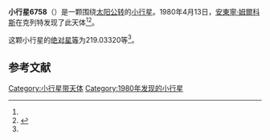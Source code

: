{{Infobox planet
| bgcolour = #FFFFC0
| name = 6758 Jesseowens
| symbol = 
| image = 
| caption = 
| discovery = yes
| discovery_ref = 
| discoverer = [[安東寧·姆爾科斯|安東寧·姆爾科斯]]
| discovery_site = [[克列特|克列特]] 
| discovered = 1980年4月13日
| designations = yes
| mp_name = 
| named_after = 
| alt_names = 1980 GL/ 1980 ES1 / 1990 TB15 / 1993 GJ
| mp_category = [[主带小行星|主带小行星]]
| orbit_ref = <ref name="a">[http://ssd.jpl.nasa.gov/sbdb.cgi?sstr=6758 6758 Jesseowens] {{Wayback|url=http://ssd.jpl.nasa.gov/sbdb.cgi?sstr=6758 |date=20140831131303 }}，小行星數據庫瀏覽器（JPL Small-Body Database Browser）－[[美国国家航空航天局|美国国家航空航天局]]喷气推进实验室</ref>
| epoch = 2456400.5 (2013年4月18日更新)
| aphelion = {{convert|3.0062601|AU|km|3|abbr=on|lk=out}}
| perihelion = {{convert|2.2980251|AU|km|3|abbr=on}}
| semimajor = {{convert|2.6521426|AU|km|3|abbr=on}}
| eccentricity = 0.1335213
| period = 1577.588497 [[日|日]]<br />4.32[[儒略年|儒略年]]
| avg_speed = 
| inclination = 11.77942
| asc_node = 15.19239
| mean_anomaly = 
| arg_peri = 219.03320
| satellites = 
| physical_characteristics = yes
| dimensions = 
| mass = 
| density = 
| surface_grav = 
| escape_velocity = 
| sidereal_day = 
| axial_tilt = 
| pole_ecliptic_lat = 
| pole_ecliptic_lon = 
| albedo = 
| temperatures= 
| temp_name1 = 
| mean_temp_1 = 
| max_temp_1 = 
| temp_name2 = 
| max_temp_2 = 
| spectral_type = 
| abs_magnitude = 219.03320
}}

'''小行星6758'''（{{lang-en|6758 Jesseowens}}）是一颗围绕[[太阳|太阳]][[公转|公转]]的[[小行星|小行星]]。1980年4月13日，[[安東寧·姆爾科斯|安東寧·姆爾科斯]]在克列特发现了此天体<ref name="a" /><ref>{{cite news|title=小行星列表|url=http://cfa-www.harvard.edu/iau/lists/NumberedMPs.txt|accessdate=2013-07-08|newspaper=哈佛大学|archive-date=2008-05-17|archive-url=https://web.archive.org/web/20080517010638/http://cfa-www.harvard.edu/iau/lists/NumberedMPs.txt|dead-url=no}}</ref>。

这颗小行星的[[绝对星等|绝对星等]]为219.03320等<ref name="a" />。

==参考文献==
{{reflist}}
{{Minor Planet Number|[[小行星6757|小行星6757]]|[[小行星6759|小行星6759]]}}

{{小天体}}

[[Category:小行星带天体|Category:小行星带天体]]
[[Category:1980年发现的小行星|Category:1980年发现的小行星]]

{{asteroid-stub}}